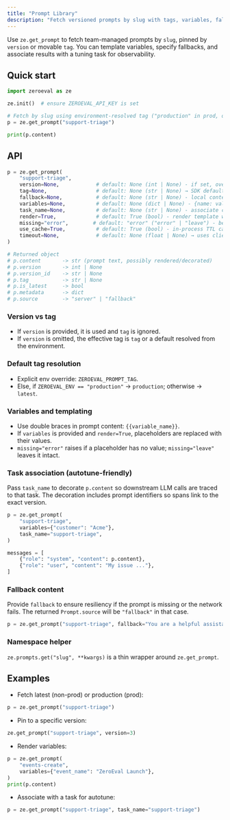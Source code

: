 ```yaml
---
title: "Prompt Library"
description: "Fetch versioned prompts by slug with tags, variables, fallback, and task association."
---
```


Use `ze.get_prompt` to fetch team-managed prompts by `slug`, pinned by `version` or movable `tag`. You can template variables, specify fallbacks, and associate results with a tuning task for observability.

## Quick start

```python
import zeroeval as ze

ze.init()  # ensure ZEROEVAL_API_KEY is set

# Fetch by slug using environment-resolved tag ("production" in prod, otherwise "latest")
p = ze.get_prompt("support-triage")

print(p.content)
```

## API

```python
p = ze.get_prompt(
    "support-triage",
    version=None,            # default: None (int | None) - if set, overrides tag
    tag=None,                # default: None (str | None) → SDK default tag ("production" in prod else "latest")
    fallback=None,           # default: None (str | None) - local content if fetch fails / 404
    variables=None,          # default: None (dict | None) - {name: value} for {{name}} templating
    task_name=None,          # default: None (str | None) - associate content with a tuning task
    render=True,             # default: True (bool) - render template with variables
    missing="error",        # default: "error" ("error" | "leave") - behavior for missing variables
    use_cache=True,          # default: True (bool) - in-process TTL cache for server results
    timeout=None,            # default: None (float | None) → uses client default timeout (10.0s)
)

# Returned object
# p.content       -> str (prompt text, possibly rendered/decorated)
# p.version       -> int | None
# p.version_id    -> str | None
# p.tag           -> str | None
# p.is_latest     -> bool
# p.metadata      -> dict
# p.source        -> "server" | "fallback"
```

### Version vs tag
- If `version` is provided, it is used and `tag` is ignored.
- If `version` is omitted, the effective tag is `tag` or a default resolved from the environment.

### Default tag resolution
- Explicit env override: `ZEROEVAL_PROMPT_TAG`.
- Else, if `ZEROEVAL_ENV == "production"` → `production`; otherwise → `latest`.

### Variables and templating
- Use double braces in prompt content: `{{variable_name}}`.
- If `variables` is provided and `render=True`, placeholders are replaced with their values.
- `missing="error"` raises if a placeholder has no value; `missing="leave"` leaves it intact.

### Task association (autotune-friendly)
Pass `task_name` to decorate `p.content` so downstream LLM calls are traced to that task. The decoration includes prompt identifiers so spans link to the exact version.

```python
p = ze.get_prompt(
    "support-triage",
    variables={"customer": "Acme"},
    task_name="support-triage",
)

messages = [
    {"role": "system", "content": p.content},
    {"role": "user", "content": "My issue ..."},
]
```

### Fallback content
Provide `fallback` to ensure resiliency if the prompt is missing or the network fails. The returned `Prompt.source` will be `"fallback"` in that case.

```python
p = ze.get_prompt("support-triage", fallback="You are a helpful assistant.")
```

### Namespace helper
`ze.prompts.get("slug", **kwargs)` is a thin wrapper around `ze.get_prompt`.

## Examples

- Fetch latest (non-prod) or production (prod):

```python
p = ze.get_prompt("support-triage")
```

- Pin to a specific version:

```python
ze.get_prompt("support-triage", version=3)
```

- Render variables:

```python
p = ze.get_prompt(
    "events-create",
    variables={"event_name": "ZeroEval Launch"},
)
print(p.content)
```

- Associate with a task for autotune:

```python
p = ze.get_prompt("support-triage", task_name="support-triage")
```


